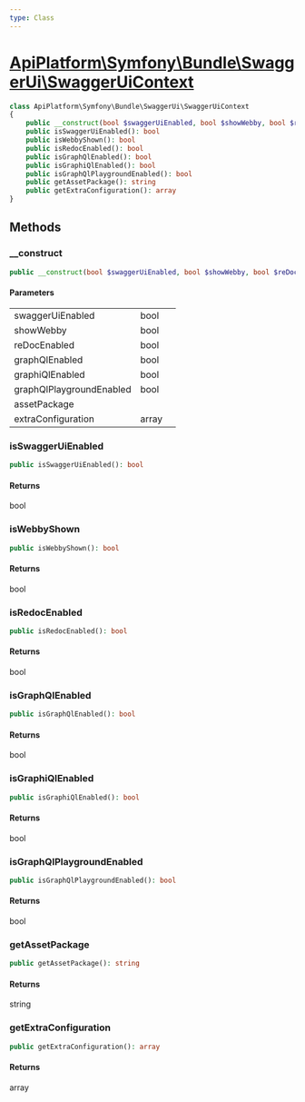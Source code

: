 ```yaml
---
type: Class
---
```


# [ApiPlatform\Symfony\Bundle\SwaggerUi\SwaggerUiContext](/docs/v3.1/reference/Symfony/Bundle/SwaggerUi/SwaggerUiContext)



```php
class ApiPlatform\Symfony\Bundle\SwaggerUi\SwaggerUiContext
{
    public __construct(bool $swaggerUiEnabled, bool $showWebby, bool $reDocEnabled, bool $graphQlEnabled, bool $graphiQlEnabled, bool $graphQlPlaygroundEnabled, $assetPackage, array $extraConfiguration)
    public isSwaggerUiEnabled(): bool
    public isWebbyShown(): bool
    public isRedocEnabled(): bool
    public isGraphQlEnabled(): bool
    public isGraphiQlEnabled(): bool
    public isGraphQlPlaygroundEnabled(): bool
    public getAssetPackage(): string
    public getExtraConfiguration(): array
}
```
## Methods

### __construct



```php
public __construct(bool $swaggerUiEnabled, bool $showWebby, bool $reDocEnabled, bool $graphQlEnabled, bool $graphiQlEnabled, bool $graphQlPlaygroundEnabled, $assetPackage, array $extraConfiguration)
```

#### Parameters

<table><tbody>
<tr><td>swaggerUiEnabled</td><td>bool</td><td></td></tr><tr><td>showWebby</td><td>bool</td><td></td></tr><tr><td>reDocEnabled</td><td>bool</td><td></td></tr><tr><td>graphQlEnabled</td><td>bool</td><td></td></tr><tr><td>graphiQlEnabled</td><td>bool</td><td></td></tr><tr><td>graphQlPlaygroundEnabled</td><td>bool</td><td></td></tr><tr><td>assetPackage</td><td></td><td></td></tr><tr><td>extraConfiguration</td><td>array</td><td></td></tr>
</tbody>
</table>

### isSwaggerUiEnabled



```php
public isSwaggerUiEnabled(): bool
```

#### Returns

bool

### isWebbyShown



```php
public isWebbyShown(): bool
```

#### Returns

bool

### isRedocEnabled



```php
public isRedocEnabled(): bool
```

#### Returns

bool

### isGraphQlEnabled



```php
public isGraphQlEnabled(): bool
```

#### Returns

bool

### isGraphiQlEnabled



```php
public isGraphiQlEnabled(): bool
```

#### Returns

bool

### isGraphQlPlaygroundEnabled



```php
public isGraphQlPlaygroundEnabled(): bool
```

#### Returns

bool

### getAssetPackage



```php
public getAssetPackage(): string
```

#### Returns

string

### getExtraConfiguration



```php
public getExtraConfiguration(): array
```

#### Returns

array
